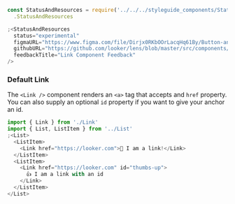 ```js noeditor
const StatusAndResources = require('../../../styleguide_components/StatusAndResources')
  .StatusAndResources

;<StatusAndResources
  status="experimental"
  figmaURL="https://www.figma.com/file/Dirjx0RKbOOrLacqHq61By/Button-and-Links"
  githubURL="https://github.com/looker/lens/blob/master/src/components/Link/Link.tsx"
  feedbackTitle="Link Component Feedback"
/>
```

### Default Link

The `<Link />` component renders an `<a>` tag that accepts and `href` property. You can also supply an optional `id` property if you want to give your anchor an id.

```js
import { Link } from './Link'
import { List, ListItem } from '../List'
;<List>
  <ListItem>
    <Link href="https://looker.com">👋 I am a link!</Link>
  </ListItem>
  <ListItem>
    <Link href="https://looker.com" id="thumbs-up">
      👍 I am a link with an id
    </Link>
  </ListItem>
</List>
```
